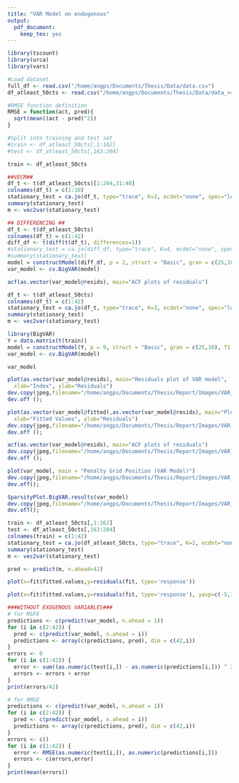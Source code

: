 ```yaml
---
title: "VAR Model on endogenous"
output: 
  pdf_document:
    keep_tex: yes
---
```

```r
library(tscount)
library(urca)
library(vars)
```

```r
#Load dataset
full_df <- read.csv("/home/angps/Documents/Thesis/Data/data.csv")
df_atleast_50cts <- read.csv("/home/angps/Documents/Thesis/Data/data_>=50cts.csv")
```

```r
#RMSE function definition
RMSE = function(act, pred){
  sqrt(mean((act - pred)^2))
}

#Split into training and test set
#train <- df_atleast_50cts[,1:162]
#test <- df_atleast_50cts[,163:204]

train <- df_atleast_50cts

```

```r
##VECM##
df_t <- t(df_atleast_50cts)[1:204,31:40]
colnames(df_t) = c(1:10)
stationary_test = ca.jo(df_t, type="trace", K=2, ecdet="none", spec="longrun")
summary(stationary_test)
m <- vec2var(stationary_test)
```


```r
## DIFFERENCING ##
df_t <- t(df_atleast_50cts)
colnames(df_t) = c(1:42)
diff_df <- t(diff(t(df_t), differences=1))
#stationary_test = ca.jo(diff_df, type="trace", K=4, ecdet="none", spec="longrun")
#summary(stationary_test)
model = constructModel(diff_df, p = 2, struct = "Basic", gran = c(25,10), T1 = 81, T2 = 162)
var_model <- cv.BigVAR(model)

```

```r
acf(as.vector(var_model@resids), main="ACF plots of residuals")
```



```r
df_t <- t(df_atleast_50cts)
colnames(df_t) = c(1:42)
stationary_test = ca.jo(df_t, type="trace", K=3, ecdet="none", spec="longrun")
summary(stationary_test)
m <- vec2var(stationary_test)
```

```r
library(BigVAR)
Y = data.matrix(t(train))
model = constructModel(Y, p = 9, struct = "Basic", gran = c(25,10), T1 = 81, T2 = 162)
var_model <- cv.BigVAR(model)
```

```r
var_model
```





```r
plot(as.vector(var_model@resids), main="Residuals plot of VAR model", 
  xlab="Index", ylab="Residuals")
dev.copy(jpeg,filename="/home/angps/Documents/Thesis/Report/Images/VAR_resids.jpg");
dev.off ();
```

```r
plot(as.vector(var_model@fitted),as.vector(var_model@resids), main="Plot of residuals against fitted values", 
  xlab="Fitted Values", ylab="Residuals")
dev.copy(jpeg,filename="/home/angps/Documents/Thesis/Report/Images/VAR_resids_vs_values.jpg");
dev.off ();
```

```r
acf(as.vector(var_model@resids), main="ACF plots of residuals")
dev.copy(jpeg,filename="/home/angps/Documents/Thesis/Report/Images/VAR_acf.jpg");
dev.off ();
```

```r
plot(var_model, main = "Penalty Grid Position (VAR Model)")
dev.copy(jpeg,filename="/home/angps/Documents/Thesis/Report/Images/VAR_pengrid.jpg");
dev.off();
```


```r
SparsityPlot.BigVAR.results(var_model)
dev.copy(jpeg,filename="/home/angps/Documents/Thesis/Report/Images/VAR_sparsity.jpg");
dev.off();
```







```r
train <- df_atleast_50cts[,1:162]
test <- df_atleast_50cts[,163:204]
colnames(train) = c(1:42)
stationary_test = ca.jo(df_atleast_50cts, type="trace", K=2, ecdet="none", spec="longrun")
summary(stationary_test)
m <- vec2var(stationary_test)

pred <- predict(m, n.ahead=42)
```

```r
plot(x=fit$fitted.values,y=residuals(fit, type='response'))
```

```r
plot(x=fit$fitted.values,y=residuals(fit, type='response'), yaxp=c(-5,15,20))
```





```r
###WITHOUT EXOGENOUS VARIABLES###
# for MSFE
predictions <- c(predict(var_model, n.ahead = 1))
for (i in c(2:42)) {
  pred <- c(predict(var_model, n.ahead = i))
  predictions <- array(c(predictions, pred), dim = c(42,i))
}
errors <- 0
for (i in c(1:42)) {
  error <- sum((as.numeric(test[i,]) - as.numeric(predictions[i,])) ^ 2)
  errors <- errors + error
}
print(errors/42)
```


```r

# for RMSE
predictions <- c(predict(var_model, n.ahead = 1))
for (i in c(2:42)) {
  pred <- c(predict(var_model, n.ahead = i))
  predictions <- array(c(predictions, pred), dim = c(42,i))
}
errors <- c()
for (i in c(1:42)) {
  error <- RMSE(as.numeric(test[i,]), as.numeric(predictions[i,]))
  errors <- c(errors,error)
}
print(mean(errors))
```


